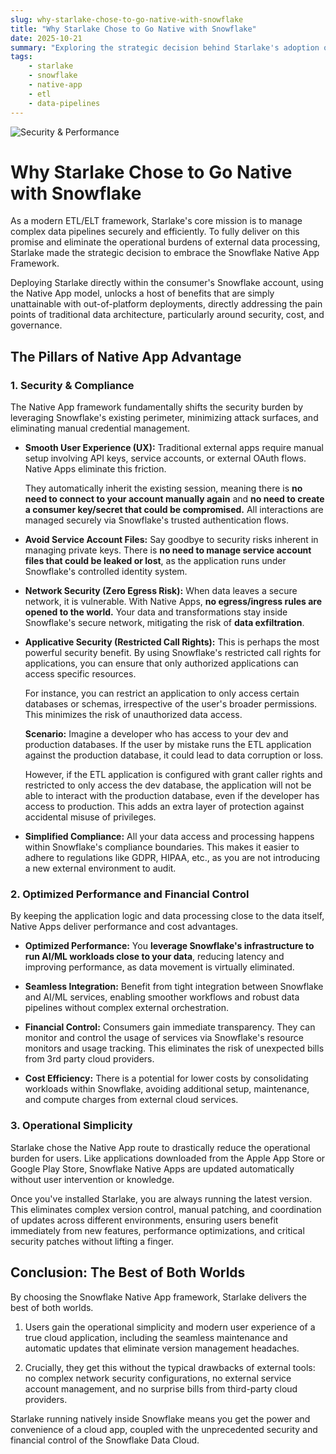 ```yaml
---
slug: why-starlake-chose-to-go-native-with-snowflake
title: "Why Starlake Chose to Go Native with Snowflake"
date: 2025-10-21
summary: "Exploring the strategic decision behind Starlake's adoption of the Snowflake Native App Framework to enhance security, performance, and operational simplicity."
tags:
    - starlake
    - snowflake
    - native-app
    - etl
    - data-pipelines
---
```



![Security & Performance](/img/blog/snowflake-native-app/snowflake-native-app.png "Snowflake Native App Framework")

# Why Starlake Chose to Go Native with Snowflake

As a modern ETL/ELT framework, Starlake's core mission is to manage complex data pipelines securely and efficiently. To fully deliver on this promise and eliminate the operational burdens of external data processing, Starlake made the strategic decision to embrace the Snowflake Native App Framework.

Deploying Starlake directly within the consumer's Snowflake account, using the Native App model, unlocks a host of benefits that are simply unattainable with out-of-platform deployments, directly addressing the pain points of traditional data architecture, particularly around security, cost, and governance.


## The Pillars of Native App Advantage


### 1. Security & Compliance

The Native App framework fundamentally shifts the security burden by leveraging Snowflake's existing perimeter, minimizing attack surfaces, and eliminating manual credential management.



* **Smooth User Experience (UX):** Traditional external apps require manual setup involving API keys, service accounts, or external OAuth flows. Native Apps eliminate this friction. 

    They automatically inherit the existing session, meaning there is **no need to connect to your account manually again** and **no need to create a consumer key/secret that could be compromised.** All interactions are managed securely via Snowflake's trusted authentication flows.

* **Avoid Service Account Files:** Say goodbye to security risks inherent in managing private keys. There is **no need to manage service account files that could be leaked or lost**, as the application runs under Snowflake's controlled identity system.

* **Network Security (Zero Egress Risk):** When data leaves a secure network, it is vulnerable. With Native Apps, **no egress/ingress rules are opened to the world.** Your data and transformations stay inside Snowflake's secure network, mitigating the risk of **data exfiltration**.

* **Applicative Security (Restricted Call Rights):** This is perhaps the most powerful security benefit. By using Snowflake's restricted call rights for applications, you can ensure that only authorized applications can access specific resources. 

    For instance, you can restrict an application to only access certain databases or schemas, irrespective of the user's broader permissions. This minimizes the risk of unauthorized data access.

    **Scenario:** Imagine a developer who has access to your dev and production databases. If the user by mistake runs the ETL application against the production database, it could lead to data corruption or loss.

    However, if the ETL application is configured with grant caller rights and restricted to only access the dev database, the application will not be able to interact with the production database, even if the developer has access to production. This adds an extra layer of protection against accidental misuse of privileges.


* **Simplified Compliance:** All your data access and processing happens within Snowflake's compliance boundaries. This makes it easier to adhere to regulations like GDPR, HIPAA, etc., as you are not introducing a new external environment to audit.


### 2. Optimized Performance and Financial Control

By keeping the application logic and data processing close to the data itself, Native Apps deliver performance and cost advantages.



* **Optimized Performance:** You **leverage Snowflake's infrastructure to run AI/ML workloads close to your data**, reducing latency and improving performance, as data movement is virtually eliminated.
 
* **Seamless Integration:** Benefit from tight integration between Snowflake and AI/ML services, enabling smoother workflows and robust data pipelines without complex external orchestration.

* **Financial Control:** Consumers gain immediate transparency. They can monitor and control the usage of services via Snowflake's resource monitors and usage tracking. This eliminates the risk of unexpected bills from 3rd party cloud providers.

* **Cost Efficiency:** There is a potential for lower costs by consolidating workloads within Snowflake, avoiding additional setup, maintenance, and compute charges from external cloud services.


### 3. Operational Simplicity

Starlake chose the Native App route to drastically reduce the operational burden for users. 
Like applications downloaded from the Apple App Store or Google Play Store, Snowflake Native Apps are updated automatically without user intervention or knowledge. 

Once you've installed Starlake, you are always running the latest version. This eliminates complex version control, manual patching, and coordination of updates across different environments, ensuring users benefit immediately from new features, performance optimizations, and critical security patches without lifting a finger.


## Conclusion: The Best of Both Worlds

By choosing the Snowflake Native App framework, Starlake delivers the best of both worlds. 

1. Users gain the operational simplicity and modern user experience of a true cloud application, including the seamless maintenance and automatic updates that eliminate version management headaches. 

2. Crucially, they get this without the typical drawbacks of external tools: no complex network security configurations, no external service account management, and no surprise bills from third-party cloud providers. 
 
Starlake running natively inside Snowflake means you get the power and convenience of a cloud app, coupled with the unprecedented security and financial control of the Snowflake Data Cloud.
